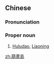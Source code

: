 {{also|葫芦岛}}
==Chinese==
{{zh-forms|s=葫芦岛|type=21}}

===Pronunciation===
{{zh-pron
|m=Húlúdǎo
|c=wu4 lou4 dou2
|cat=pn
}}

===Proper noun===
{{zh-proper noun}}

# [[Huludao]], [[Liaoning]]

{{zh-cat|Cities}}

[[zh:葫蘆島]]
